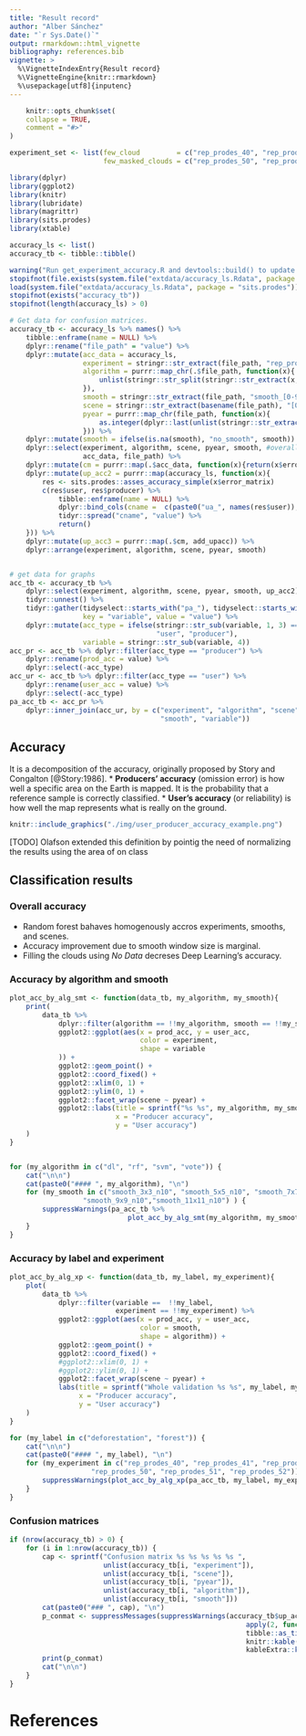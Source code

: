 ```yaml
---
title: "Result record"
author: "Alber Sánchez"
date: "`r Sys.Date()`"
output: rmarkdown::html_vignette
bibliography: references.bib
vignette: >
  %\VignetteIndexEntry{Result record}
  %\VignetteEngine{knitr::rmarkdown}
  %\usepackage[utf8]{inputenc}
---
```


```r
    knitr::opts_chunk$set(
    collapse = TRUE,
    comment = "#>"
)
```


```r

experiment_set <- list(few_cloud         = c("rep_prodes_40", "rep_prodes_41", "rep_prodes_42"), 
                       few_masked_clouds = c("rep_prodes_50", "rep_prodes_51", "rep_prodes_52"))

library(dplyr)
library(ggplot2)
library(knitr)
library(lubridate)
library(magrittr)
library(sits.prodes)
library(xtable)

accuracy_ls <- list()
accuracy_tb <- tibble::tibble()

warning("Run get_experiment_accuracy.R and devtools::build() to update the data in this package!")
stopifnot(file.exists(system.file("extdata/accuracy_ls.Rdata", package = "sits.prodes")))
load(system.file("extdata/accuracy_ls.Rdata", package = "sits.prodes"))
stopifnot(exists("accuracy_tb"))
stopifnot(length(accuracy_ls) > 0)

# Get data for confusion matrices.
accuracy_tb <- accuracy_ls %>% names() %>% 
    tibble::enframe(name = NULL) %>% 
    dplyr::rename("file_path" = "value") %>% 
    dplyr::mutate(acc_data = accuracy_ls,
                  experiment = stringr::str_extract(file_path, "rep_prodes_[0-9]+"), 
                  algorithm = purrr::map_chr(.$file_path, function(x){
                      unlist(stringr::str_split(stringr::str_extract(x, "results_[a-z]+"), '_'))[2]
                  }), 
                  smooth = stringr::str_extract(file_path, "smooth_[0-9]+x[0-9]+_n[0-9]{2}"), 
                  scene = stringr::str_extract(basename(file_path), "[0-9]{6}"),
                  pyear = purrr::map_chr(file_path, function(x){
                      as.integer(dplyr::last(unlist(stringr::str_extract_all(basename(x), "[0-9]{4}"))))
                  })) %>%
    dplyr::mutate(smooth = ifelse(is.na(smooth), "no_smooth", smooth)) %>% 
    dplyr::select(experiment, algorithm, scene, pyear, smooth, #overall, overall2, up_acc, up_acc2, 
                  acc_data, file_path) %>% 
    dplyr::mutate(cm = purrr::map(.$acc_data, function(x){return(x$error_matrix)})) %>%
    dplyr::mutate(up_acc2 = purrr::map(accuracy_ls, function(x){
        res <- sits.prodes::asses_accuracy_simple(x$error_matrix)
        c(res$user, res$producer) %>%
            tibble::enframe(name = NULL) %>%
            dplyr::bind_cols(cname =  c(paste0("ua_", names(res$user)), paste0("pa_", names(res$producer)))) %>%
            tidyr::spread("cname", "value") %>%
            return()
    })) %>%
    dplyr::mutate(up_acc3 = purrr::map(.$cm, add_upacc)) %>%
    dplyr::arrange(experiment, algorithm, scene, pyear, smooth)


# get data for graphs
acc_tb <- accuracy_tb %>% 
    dplyr::select(experiment, algorithm, scene, pyear, smooth, up_acc2) %>% 
    tidyr::unnest() %>% 
    tidyr::gather(tidyselect::starts_with("pa_"), tidyselect::starts_with("ua_"), 
                  key = "variable", value = "value") %>% 
    dplyr::mutate(acc_type = ifelse(stringr::str_sub(variable, 1, 3) == "ua_", 
                                    "user", "producer"),
                  variable = stringr::str_sub(variable, 4)) 
acc_pr <- acc_tb %>% dplyr::filter(acc_type == "producer") %>% 
    dplyr::rename(prod_acc = value) %>% 
    dplyr::select(-acc_type)
acc_ur <- acc_tb %>% dplyr::filter(acc_type == "user") %>% 
    dplyr::rename(user_acc = value) %>% 
    dplyr::select(-acc_type)
pa_acc_tb <- acc_pr %>% 
    dplyr::inner_join(acc_ur, by = c("experiment", "algorithm", "scene", "pyear", 
                                     "smooth", "variable"))

```




## Accuracy

It is a decomposition of the accuracy, originally proposed by Story and Congalton [@Story:1986].
* **Producers' accuracy** (omission error) is how well a specific area on the Earth is mapped. It 
is the probability that a reference sample is correctly classified. 
* **User's accuracy** (or reliability) is how well the map represents what is really on the ground.


```r
knitr::include_graphics("./img/user_producer_accuracy_example.png")
```


[TODO] Olafson extended this definition by pointig the need of normalizing the results using the area of on class


## Classification results

### Overall accuracy

* Random forest bahaves homogenously accros experiments, smooths, and scenes.
* Accuracy improvement due to smooth window size is marginal.
* Filling the clouds using  *No Data* decreses Deep Learning's accuracy.



### Accuracy by algorithm and smooth


```r

plot_acc_by_alg_smt <- function(data_tb, my_algorithm, my_smooth){
    print(
        data_tb %>% 
            dplyr::filter(algorithm == !!my_algorithm, smooth == !!my_smooth) %>% 
            ggplot2::ggplot(aes(x = prod_acc, y = user_acc, 
                                color = experiment, 
                                shape = variable
            )) +
            ggplot2::geom_point() +
            ggplot2::coord_fixed() +
            ggplot2::xlim(0, 1) +
            ggplot2::ylim(0, 1) +
            ggplot2::facet_wrap(scene ~ pyear) + 
            ggplot2::labs(title = sprintf("%s %s", my_algorithm, my_smooth), 
                          x = "Producer accuracy", 
                          y = "User accuracy")
    )
}


for (my_algorithm in c("dl", "rf", "svm", "vote")) {
    cat("\n\n")
    cat(paste0("#### ", my_algorithm), "\n")
    for (my_smooth in c("smooth_3x3_n10", "smooth_5x5_n10", "smooth_7x7_n10", 
                  "smooth_9x9_n10","smooth_11x11_n10") ) {
        suppressWarnings(pa_acc_tb %>% 
                             plot_acc_by_alg_smt(my_algorithm, my_smooth))
    }
}

```


### Accuracy by label and experiment


```r

plot_acc_by_alg_xp <- function(data_tb, my_label, my_experiment){
    plot(
        data_tb %>% 
            dplyr::filter(variable ==  !!my_label, 
                          experiment == !!my_experiment) %>% 
            ggplot2::ggplot(aes(x = prod_acc, y = user_acc, 
                                color = smooth, 
                                shape = algorithm)) +
            ggplot2::geom_point() +
            ggplot2::coord_fixed() +
            #ggplot2::xlim(0, 1) +
            #ggplot2::ylim(0, 1) +
            ggplot2::facet_wrap(scene ~ pyear) +
            labs(title = sprintf("Whole validation %s %s", my_label, my_experiment),
                 x = "Producer accuracy", 
                 y = "User accuracy")
    )
}

for (my_label in c("deforestation", "forest")) {
    cat("\n\n")
    cat(paste0("#### ", my_label), "\n")
    for (my_experiment in c("rep_prodes_40", "rep_prodes_41", "rep_prodes_42", 
                    "rep_prodes_50", "rep_prodes_51", "rep_prodes_52")) {
        suppressWarnings(plot_acc_by_alg_xp(pa_acc_tb, my_label, my_experiment))
    }
}


```





### Confusion matrices


```r

if (nrow(accuracy_tb) > 0) {
    for (i in 1:nrow(accuracy_tb)) {
        cap <- sprintf("Confusion matrix %s %s %s %s %s ", 
                       unlist(accuracy_tb[i, "experiment"]), 
                       unlist(accuracy_tb[i, "scene"]), 
                       unlist(accuracy_tb[i, "pyear"]),
                       unlist(accuracy_tb[i, "algorithm"]),
                       unlist(accuracy_tb[i, "smooth"]))
        cat(paste0("### ", cap), "\n")
        p_conmat <- suppressMessages(suppressWarnings(accuracy_tb$up_acc3[[i]] %>% 
                                                          apply(2, function(x){x/1}) %>% 
                                                          tibble::as_tibble(rownames = NA, caption = cap) %>% 
                                                          knitr::kable(digits = 2, row.names = TRUE, full_width = FALSE) %>% 
                                                          kableExtra::kable_styling()))
        print(p_conmat)
        cat("\n\n")
    }
}

```






# References

